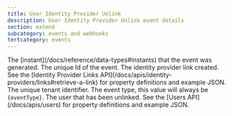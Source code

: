 ```yaml
---
title: User Identity Provider Unlink
description: User Identity Provider Unlink event details
section: extend
subcategory: events and webhooks
tertcategory: events
---
```



<Event description="This event is generated when a link to an Identity Provider is removed."
       eventType={eventType}
       name="User Identity Provider Unlink"
       scope="tenant"
       transactional="false"
       version="1.36.0"/>

<EventBody eventType={eventType}
           jsonFile="user-identity-provider-unlink.json">

  <APIField slot="leading-fields" name="event.createInstant" type="Long">
    The [instant](/docs/reference/data-types#instants) that the event was generated.
  </APIField>

  <APIField slot="leading-fields" name="event.id" type="UUID">
    The unique Id of the event.
  </APIField>

  <APIField slot="leading-fields" name="event.identityProviderLink" type="IdentityProviderLink">
    The identity provider link created. See the [Identity Provider Links API](/docs/apis/identity-providers/links#retrieve-a-link) for property definitions and example JSON.
  </APIField>

  <APIField slot="trailing-fields" name="event.tenantId" type="UUID">
    The unique tenant identifier.
  </APIField>

  <APIField slot="trailing-fields" name="event.type" type="String">
    The event type, this value will always be <code>{eventType}</code>.
  </APIField>

  <APIField slot="trailing-fields" name="event.user" type="User">
    The user that has been unlinked. See the [Users API](/docs/apis/users) for property definitions and example JSON.
  </APIField>
</EventBody>
